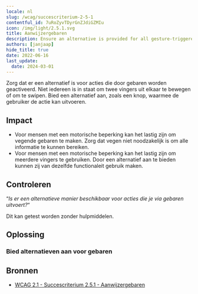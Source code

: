 ```yaml
---
locale: nl
slug: /wcag/succescriterium-2-5-1
contentful_id: 7uRoZyvTDyrGnZJdiGZMIu
icon: /img/light/2.5.1.svg
title: Aanwijzergebaren
description: Ensure an alternative is provided for all gesture-triggered actions.
authors: [janjaap]
hide_title: true
date: 2022-06-16
last_update:
  date: 2024-03-01
---
```


<Hero
  title="Aanwijzergebaren"
  image="/img/light/2.5.1.svg"
  alt="WCAG 2.5.1 - Logo"
  prefix="Succescriterium 2.5.1"
  suffix="Niveau A"
/>

Zorg dat er een alternatief is voor acties die door gebaren worden geactiveerd. Niet iedereen is in staat om twee vingers uit elkaar te bewegen of om te swipen. Bied een alternatief aan, zoals een knop, waarmee de gebruiker de actie kan uitvoeren.

## Impact

- Voor mensen met een motorische beperking kan het lastig zijn om vegende gebaren te maken. Zorg dat vegen niet noodzakelijk is om alle informatie te kunnen bereiken.
- Voor mensen met een motorische beperking kan het lastig zijn om meerdere vingers te gebruiken. Door een alternatief aan te bieden kunnen zij van dezelfde functionaleit gebruik maken.

## Controleren

“*Is er een alternatieve manier beschikbaar voor acties die je via gebaren uitvoert?*“

Dit kan getest worden zonder hulpmiddelen.

## Oplossing

### Bied alternatieven aan voor gebaren

<CodeSample id="input-gestures" locale="nl"/>

## Bronnen

- [WCAG 2.1 - Succescriterium 2.5.1 - Aanwijzergebaren](https://www.w3.org/Translations/WCAG21-nl/#aanwijzergebaren)
